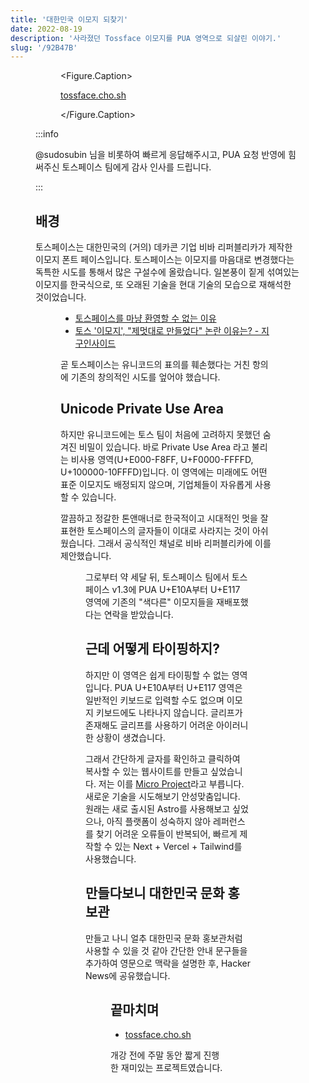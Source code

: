 ```yaml
---
title: '대한민국 이모지 되찾기'
date: 2022-08-19
description: '사라졌던 Tossface 이모지를 PUA 영역으로 되살린 이야기.'
slug: '/92B47B'
---
```


<Figure>

<Figure src="/generated/newsroom/92B47B/25AAC2.png" alt="ALT: tossface.cho.sh" width={3584} height={2240} />

<Figure.Caption>

[tossface.cho.sh](https://tossface.cho.sh)

</Figure.Caption>
</Figure>

:::info

@sudosubin 님을 비롯하여 빠르게 응답해주시고, PUA 요청 반영에 힘써주신 토스페이스 팀에게 감사 인사를 드립니다.

:::

## 배경

토스페이스는 대한민국의 (거의) 데카콘 기업 비바 리퍼블리카가 제작한 이모지 폰트 페이스입니다.
토스페이스는 이모지를 마음대로 변경했다는 독특한 시도를 통해서 많은 구설수에 올랐습니다.
일본풍이 짙게 섞여있는 이모지를 한국식으로, 또 오래된 기술을 현대 기술의 모습으로 재해석한 것이었습니다.

<Figure src="/generated/newsroom/92B47B/9A9620.png" alt="토스페이스의 처음 모습" width={1284} height={2238} />

- [토스페이스를 마냥 환영할 수 없는 이유](https://www.jiwon.me/tossface/)
- [토스 '이모지', "제멋대로 만들었다" 논란 이유는? - 지구인사이드](https://g9inside.com/?p=9259)

곧 토스페이스는 유니코드의 표의를 훼손했다는 거친 항의에 기존의 창의적인 시도를 엎어야 했습니다.

## Unicode Private Use Area

하지만 유니코드에는 토스 팀이 처음에 고려하지 못했던 숨겨진 비밀이 있습니다.
바로 Private Use Area 라고 불리는 비사용 영역(U+E000-F8FF, U+F0000-FFFFD, U+100000-10FFFD)입니다.
이 영역에는 미래에도 어떤 표준 이모지도 배정되지 않으며, 기업체들이 자유롭게 사용할 수 있습니다.

깔끔하고 정갈한 톤앤매너로 한국적이고 시대적인 멋을 잘 표현한 토스페이스의 글자들이 이대로 사라지는 것이 아쉬웠습니다.
그래서 공식적인 채널로 비바 리퍼블리카에 이를 제안했습니다.

<Figure src="/generated/newsroom/92B47B/5CE956.png" alt="@toss/tossface/issues/4" width={1680} height={1274} />

그로부터 약 세달 뒤, 토스페이스 팀에서 토스페이스 v1.3에 PUA U+E10A부터 U+E117 영역에 기존의 "색다른" 이모지들을 재배포했다는 연락을 받았습니다.

## 근데 어떻게 타이핑하지?

하지만 이 영역은 쉽게 타이핑할 수 없는 영역입니다.
PUA U+E10A부터 U+E117 영역은 일반적인 키보드로 입력할 수도 없으며 이모지 키보드에도 나타나지 않습니다.
글리프가 존재해도 글리프를 사용하기 어려운 아이러니한 상황이 생겼습니다.

그래서 간단하게 글자를 확인하고 클릭하여 복사할 수 있는 웹사이트를 만들고 싶었습니다.
저는 이를 [Micro Project](/research/A46FA5)라고 부릅니다.
새로운 기술을 시도해보기 안성맞춤입니다.
원래는 새로 출시된 Astro를 사용해보고 싶었으나, 아직 플랫폼이 성숙하지 않아 레퍼런스를 찾기 어려운 오류들이 반복되어,
빠르게 제작할 수 있는 Next + Vercel + Tailwind를 사용했습니다.

## 만들다보니 대한민국 문화 홍보관

만들고 나니 얼추 대한민국 문화 홍보관처럼 사용할 수 있을 것 같아 간단한 안내 문구들을 추가하여 영문으로 맥락을 설명한 후,
Hacker News에 공유했습니다.

<Figure src="/generated/newsroom/92B47B/10F5AA.jpg" alt="국가별 접속자 통계" width={1284} height={1240} />

## 끝마치며

- [tossface.cho.sh](https://tossface.cho.sh)

개강 전에 주말 동안 짧게 진행한 재미있는 프로젝트였습니다.
